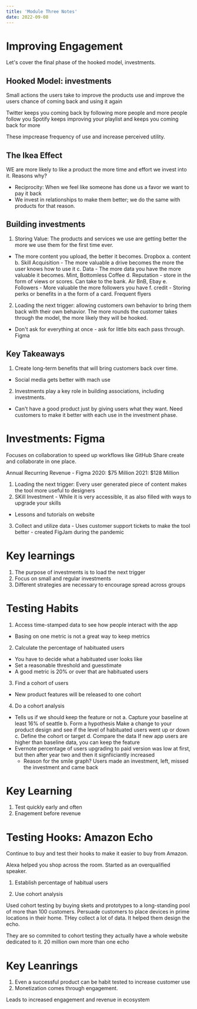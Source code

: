 ```yaml
---
title: 'Module Three Notes'
date: 2022-09-08
---
```


# Improving Engagement

Let's cover the final phase of the hooked model, investments.

## Hooked Model: investments

Small actions the users take to improve the products use and improve the users chance of coming back and using it again

Twitter keeps you coming back by following more people and more people follow you 
Spotify keeps improving your playlist and keeps you coming back for more

These impcrease frequency of use and increase perceived utility. 

## The Ikea Effect 
WE are more likely to like a product the more time and effort we invest into it.
Reasons why?
- Reciprocity: When we feel like someone has done us a favor we want to  pay it back 
- We invest in relationships to make them better; we do the same with products for that reason.

## Building investments 
1. Storing Value: The products and services we use are getting better the more we use them for the first time ever.
- The more content you upload, the better it becomes. Dropbox 
a. content 
b. Skill Acquisition - The more valuable a drive becomes the more the user knows how to use it 
c. Data - The more data you have the more valuable it becomes. Mint, Bottomless Coffee
d. Reputation - store in the form of views or scores. Can take to the bank. Air BnB, Ebay 
e. Followers - More valuable the more followers you have 
f. credit - Storing perks or benefits in a the form of a card. Frequent flyers 

2. Loading the next trigger: allowing customers own behavior to bring them back with their own behavior. The more rounds the customer takes through the model, the more likely  they will be hooked. 
- Don't ask for everything at once - ask for little bits each pass through. Figma 

## Key Takeaways 
1. Create long-term benefits that will bring customers back over time. 
- Social media gets better with mach use 
2. Investments play a key role in building associations, including investments. 
- Can't have a good product just by giving users what they want. Need customers to make it better with each use in the investment phase.


# Investments: Figma 

Focuses on collaboration to speed up workflows like GitHub 
Share create and collaborate in one place. 

Annual Recurring Revenue - Figma 
2020: $75 Million 
2021: $128 Million 

1. Loading the next trigger: Every user generated piece of content makes the tool more useful to designers
2. SKill Investment - While it is very accessible, it as also filled with ways to upgrade your skills 
 - Lessons and tutorials on website 
3. Collect and utilize data - Uses customer support tickets to make the tool better - created FigJam during the pandemic 

# Key learnings 

1. The purpose of investments is to load the next trigger 
2. Focus on small and regular investments 
3. Different strategies are necessary to encourage spread across groups 


# Testing Habits 

1. Access time-stamped data to see how people interact with the app 
- Basing on one metric is not a great way to keep metrics 
2. Calculate the percentage of habituated users
- You have to decide what a habituated user looks like 
- Set a reasonable threshold and guesstimate
- A good metric is 20% or over that are habituated users
3. Find a cohort of users 
- New product features will be released to one cohort 
4. Do a cohort analysis 
- Tells us if we should keep the feature or not
    a. Capture your baseline 
    at least 16% of seattle
    b. Form a hypothesis 
    Make a change to your product design and see if the level of habituated users went up or down 
    c. Define the cohort or target 
    d. Compare the data 
    If new app users are higher than baseline data, you can keep the feature 
- Evernote percentage of users upgrading to paid version was low at first, but then after year two and then it signfiiciantly increased 
    - Reason for the smile graph? Users made an investment, left, missed the investment and came back 

# Key Learning 

1. Test quickly early and often 
2. Enagement before revenue 

# Testing Hooks: Amazon Echo

Continue to buy and test their hooks to make it easier to buy from Amazon. 

Alexa helped you shop across the room. Started as an overqualified speaker.

1. Establish percentage of habitual users 

2. Use cohort analysis

Used cohort testing by buying skets and prototypes to a long-standing pool of more than 100 customers. Persuade customers to place devices in prime locations in their home. THey collect a lot of data. It helped them design the echo. 

They are so commited to cohort testing they actually have a whole website dedicated to it.
20 million own more than one echo 

# Key Leanrings 
1. Even a successful product can be habit tested to increase customer use 
2. Monetization comes through engagement. 

Leads to increased engagement and revenue in ecosystem